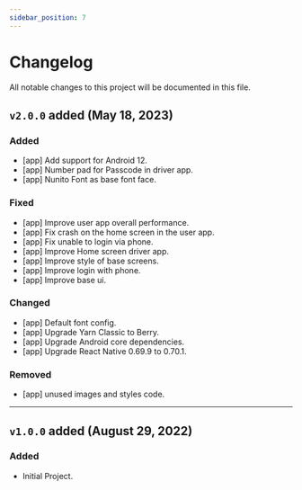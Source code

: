 ```yaml
---
sidebar_position: 7
---
```


# Changelog

All notable changes to this project will be documented in this file.

## `v2.0.0` added (May 18, 2023)

### Added

- [app] Add support for Android 12.
- [app] Number pad for Passcode in driver app.
- [app] Nunito Font as base font face.

### Fixed

- [app] Improve user app overall performance.
- [app] Fix crash on the home screen in the user app.
- [app] Fix unable to login via phone.
- [app] Improve Home screen driver app.
- [app] Improve style of base screens.
- [app] Improve login with phone.
- [app] Improve base ui.

### Changed

- [app] Default font config.
- [app] Upgrade Yarn Classic to Berry.
- [app] Upgrade Android core dependencies.
- [app] Upgrade React Native 0.69.9 to 0.70.1.

### Removed

- [app] unused images and styles code.

---

## `v1.0.0` added (August 29, 2022)

### Added

- Initial Project.

